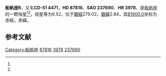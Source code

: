 {{Starbox begin
| name = 船帆座R
}}
{{Starbox observe
| epoch = [[J2000.0|J2000.0]]
| constell = [[船帆座|船帆座]]<ref name=SIMBAD>{{cite web
 | url=http://simbad.u-strasbg.fr/simbad/sim-id?Ident=HR+3978
 | title =Pulsating variable Star
 | publisher=Centre de Données astronomiques de Strasbourg
 | work=SIMBAD
 | accessdate=2012-07-13}}</ref><ref name=DATA>{{cite web
 | url=http://vizier.u-strasbg.fr/viz-bin/VizieR-5?-out.add=.&-source=5050&-corr=PK=HR&-out.max=9999&HR=3978
 | title =VizieR Detailed Page
 | accessdate=2012-07-13}}</ref>
| 星官 = 
| ra = {{RA|10|6|7.1}}<ref name=SIMBAD /><ref name=DATA />
| dec = {{DEC|-52|11|17}}<ref name=SIMBAD /><ref name=DATA />
| appmag_v = 6.52<ref name=SIMBAD /><ref name=DATA />
}}
{{Starbox character
| class = K1III<ref name=SIMBAD /><ref name=DATA />
| b-v = 0.98<ref name=SIMBAD /><ref name=DATA />
| u-b = 0.82<ref name=SIMBAD /><ref name=DATA />
| r-i = <ref name=SIMBAD /><ref name=DATA />
| variable = 
}}
{{Starbox astrometry
| radial_v = 0.82
| prop_mo_ra = 5
| parallax = 
| p_error = 
}}
{{Starbox catalog
| names =CD-51 4471，[[SAO星表|SAO]] 237690，[[HD星表|HD]] 87816，[[HR星表|HR]] 3978}}
{{Starbox reference |Simbad=HR+3978}}
{{Starbox end}}

'''船帆座R'''，又名'''CD-51 4471'''，'''HD 87816'''、'''SAO 237690'''、'''HR 3978'''，是[[船帆座|船帆座]]的一颗恒星<ref name=SIMBAD /><ref name=DATA />，视星等为6.52，位于[[銀道座標系|銀經]]279.02，[[銀道座標系|銀緯]]2.84，其[[B1900.0|B1900.0]]坐标为赤經{{RA|10|2|23}}，赤緯{{DEC|-51|2.84|4}}。

== 参考文献 ==
{{reflist}}

{{star-stub}}

{{船帆座恒星}}
[[Category:船帆座|Category:船帆座]]
[[Category:HD和HDE天體|87816]]
[[Category:HR天體|3978]]
[[Category:SAO天體|237690]]